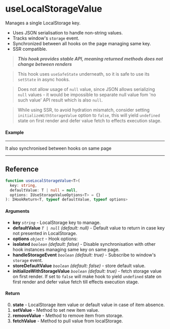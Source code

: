 
<Meta title="Side-effects/useLocalStorageValue" component={Example} />

# useLocalStorageValue

Manages a single LocalStorage key.

- Uses JSON serialisation to handle non-string values.
- Tracks window's `storage` event.
- Synchronized between all hooks on the page managing same key.
- SSR compatible.

> **_This hook provides stable API, meaning returned methods does not change between renders_**

> This hook uses `useSafeState` underneath, so it is safe to use its `setState` in async hooks.

> Does not allow usage of `null` value, since JSON allows serializing `null` values - it would be
impossible to separate null value fom 'no such value' API result which is also `null`.

> While using SSR, to avoid hydration mismatch, consider setting `initializeWithStorageValue` option to
`false`, this will yield `undefined` state on first render and defer value fetch to effects
execution stage.

#### Example

<Canvas isColumn>
  <Story name="Example" story={Example} />
  <hr />
  It also synchronised between hooks on same page
  <hr />
  <Story name="Example2" story={Example} />
</Canvas>

<ArgsTable story="Example" />

## Reference

```ts
function useLocalStorageValue<T>(
  key: string,
  defaultValue: T | null = null,
  options: IUseStorageValueOptions<T> = {}
): IHookReturn<T, typeof defaultValue, typeof options>
```

#### Arguments

- **key** _`string`_ -  LocalStorage key to manage.
- **defaultValue** _`T | null`_ _(default: null)_ - Default value to return in case key not
presented in LocalStorage.
- **options** _`object`_ - Hook options:
- **isolated** _`boolean`_ _(default: false)_ -  Disable synchronisation with other hook instances
managing same key on same page.
- **handleStorageEvent** _`boolean`_ _(default: true)_ - Subscribe to window's `storage` event.
- **storeDefaultValue** _`boolean`_ _(default: false)_ - store default value.
- **initializeWithStorageValue** _`boolean`_ _(default: true)_ - fetch storage value on first
render. If set to `false` will make hook to yield `undefined` state on first render and defer
value fetch till effects execution stage.

#### Return

0. **state** - LocalStorage item value or default value in case of item absence.
1. **setValue** - Method to set new item value.
2. **removeValue** - Method to remove item from storage.
3. **fetchValue** - Method to pull value from localStorage.
